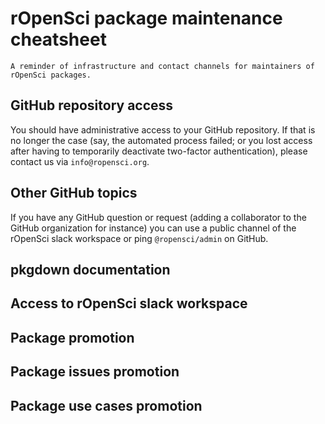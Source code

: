 # rOpenSci package maintenance cheatsheet {#maintainer-cheatsheet}

```block
A reminder of infrastructure and contact channels for maintainers of rOpenSci packages.

```

## GitHub repository access

You should have administrative access to your GitHub repository.
If that is no longer the case (say, the automated process failed; or you lost access after having to temporarily deactivate two-factor authentication), 
please contact us via `info@ropensci.org`.

## Other GitHub topics

If you have any GitHub question or request (adding a collaborator to the GitHub organization for instance) you can use a public channel of the rOpenSci slack workspace or ping `@ropensci/admin` on GitHub.

## pkgdown documentation

## Access to rOpenSci slack workspace

## Package promotion

## Package issues promotion

## Package use cases promotion
